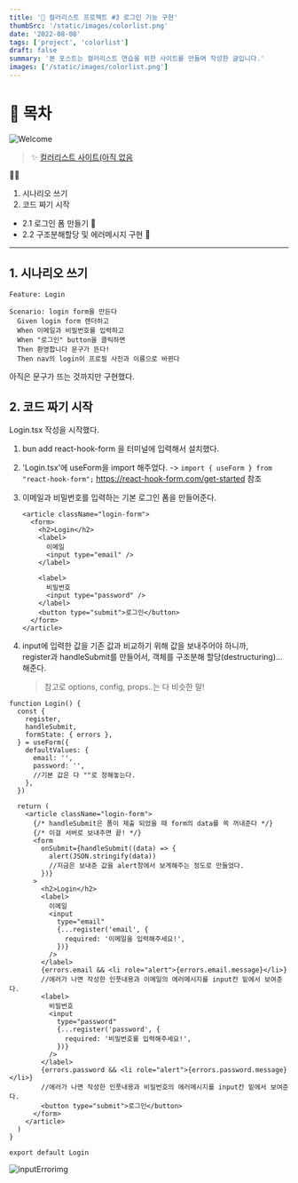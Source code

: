 ```yaml
---
title: '🎉 컬러리스트 프로젝트 #3 로그인 기능 구현'
thumbSrc: '/static/images/colorlist.png'
date: '2022-08-08'
tags: ['project', 'colorlist']
draft: false
summary: '본 포스트는 컬러리스트 연습을 위한 사이트를 만들며 작성한 글입니다.'
images: ['/static/images/colorlist.png']
---
```


# 📌 목차

![Welcome](/static/images/colorlist.png)

> ✨ [컬러리스트 사이트(아직 없음](https://www.)

💁🏻

1. 시나리오 쓰기
2. 코드 짜기 시작

- 2.1 로그인 폼 만들기 🥚
- 2.2 구조분해할당 및 에러메시지 구현 🥚

---

## 1. 시나리오 쓰기

```feature
Feature: Login

Scenario: login form을 만든다
  Given login form 렌더하고
  When 이메일과 비밀번호를 입력하고
  When "로그인" button을 클릭하면
  Then 환영합니다 문구가 뜬다!
  Then nav의 login이 프로필 사진과 이름으로 바뀐다
```

아직은 문구가 뜨는 것까지만 구현했다.

## 2. 코드 짜기 시작

Login.tsx 작성을 시작했다.

1. bun add react-hook-form 을 터미널에 입력해서 설치했다.
2. 'Login.tsx'에 useForm을 import 해주었다.
   -> `import { useForm } from "react-hook-form";` <ln />
   https://react-hook-form.com/get-started 참조
3. 이메일과 비밀번호를 입력하는 기본 로그인 폼을 만들어준다.

   ```tsx
   <article className="login-form">
     <form>
       <h2>Login</h2>
       <label>
         이메일
         <input type="email" />
       </label>

       <label>
         비밀번호
         <input type="password" />
       </label>
       <button type="submit">로그인</button>
     </form>
   </article>
   ```

4. input에 입력한 값을 기존 값과 비교하기 위해 값을 보내주어야 하니까, <br/>
   register과 handleSubmit를 만들어서, 객체를 구조분해 할당(destructuring)...해준다.

   > 참고로 options, config, props..는 다 비슷한 말!

```tsx
function Login() {
  const {
    register,
    handleSubmit,
    formState: { errors },
  } = useForm({
    defaultValues: {
      email: '',
      password: '',
      //기본 값은 다 ""로 정해놓는다.
    },
  })

  return (
    <article className="login-form">
      {/* handleSubmit은 폼이 제출 되었을 때 form의 data를 쏙 꺼내준다 */}
      {/* 이걸 서버로 보내주면 끝! */}
      <form
        onSubmit={handleSubmit((data) => {
          alert(JSON.stringify(data))
          //지금은 보내준 값을 alert창에서 보게해주는 정도로 만들었다.
        })}
      >
        <h2>Login</h2>
        <label>
          이메일
          <input
            type="email"
            {...register('email', {
              required: '이메일을 입력해주세요!',
            })}
          />
        </label>
        {errors.email && <li role="alert">{errors.email.message}</li>}
        //에러가 나면 작성한 인풋내용과 이메일의 에러메시지를 input칸 밑에서 보여준다.
        <label>
          비밀번호
          <input
            type="password"
            {...register('password', {
              required: '비밀번호를 입력해주세요!',
            })}
          />
        </label>
        {errors.password && <li role="alert">{errors.password.message}</li>}
        //에러가 나면 작성한 인풋내용과 비밀번호의 에러메시지를 input칸 밑에서 보여준다.
        <button type="submit">로그인</button>
      </form>
    </article>
  )
}

export default Login
```

![inputErrorimg](/static/images/inputError.webp)

